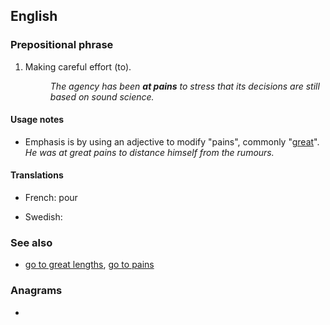 ==English==

===Prepositional phrase===
{{en-prep phrase}}

# {{lb|en|idiomatic|with infinitive}} Making careful effort (to).
#: ''The agency has been '''at pains''' to stress that its decisions are still based on sound science.''

====Usage notes====
* Emphasis is by using an adjective to modify "pains", commonly "[[great]]". ''He was at great pains to distance himself from the rumours.''

====Translations====
{{trans-top|making careful effort}}
* French: {{t|fr|faire tout son possible}} pour
{{trans-mid}}
* Swedish: {{t|sv|bemöda sig om att}} {{qualifier|be at pains to}}
{{trans-bottom}}

===See also===
* [[go to great lengths]], [[go to pains]]

===Anagrams===
* {{anagrams|en|Antipas|patinas|pinatas|piñatas|tai-pans|taipans}}